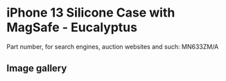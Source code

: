 
# iPhone 13 Silicone Case with MagSafe - Eucalyptus

Part number, for search engines, auction websites and such: MN633ZM/A

## Image gallery

<div style={{ width: "768px" }}>
  <GalleryComponent
    images={[
      {
        original: "/everysource/MN633.webp",
        thumbnail: "/everypreview/MN633.webp",
      },
      {
        original: "/everysource/MN633_AV1.webp",
        thumbnail: "/everypreview/MN633_AV1.webp",
      },
      {
        original: "/everysource/MN633_AV2.webp",
        thumbnail: "/everypreview/MN633_AV2.webp",
      },
      {
        original: "/everysource/MN633_AV3.webp",
        thumbnail: "/everypreview/MN633_AV3.webp",
      },
      {
        original: "/everysource/MN633_AV4.webp",
        thumbnail: "/everypreview/MN633_AV4.webp",
      },
      {
        original: "/everysource/MN633_AV5.webp",
        thumbnail: "/everypreview/MN633_AV5.webp",
      },
      {
        original: "/everysource/MN633_AV6.webp",
        thumbnail: "/everypreview/MN633_AV6.webp",
      },
      {
        original: "/everysource/MN633_AV7.webp",
        thumbnail: "/everypreview/MN633_AV7.webp",
      }
    ]}
  />
</div>
